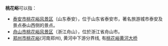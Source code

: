 {{Dablink|这是一个消歧义页面，请您指明您所需要的条目。}}
'''桃花峪'''可以指：
* [[桃花峪_(泰安)|泰安市桃花峪风景区]]（山东泰安），位于山东省泰安市，著名旅游城市泰安及景点泰山西侧的景点。
* [[桃花峪_(舟山)|舟山市桃花峪风景区]]（浙江舟山），位於浙江省舟山市。
* [[桃花峪_(郑州)|郑州市桃花峪]](河南郑州), 黄河中下游分界线, 有[[桃花峪黄河大桥|桃花峪黄河大桥]]
{{disambig|cat=三字消歧義}}